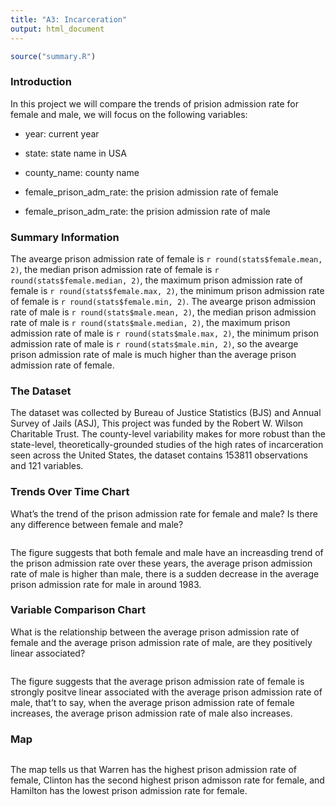 ```yaml
---
title: "A3: Incarceration"
output: html_document
---
```


```r
source("summary.R")
```


### Introduction

In this project we will compare the trends of prision admission rate for female and male, we will focus on the following variables:

- year: current year

- state: state name in USA

- county_name: county name

- female_prison_adm_rate: the prision admission rate of female

- female_prison_adm_rate: the prision admission rate of male


### Summary Information

The avearge prison admission rate of female is `r round(stats$female.mean, 2)`, the median prison admission rate of female is `r round(stats$female.median, 2)`, the maximum prison admission rate of female is `r round(stats$female.max, 2)`, the minimum prison admission rate of female is `r round(stats$female.min, 2)`. The avearge prison admission rate of male is `r round(stats$male.mean, 2)`, the median prison admission rate of male is `r round(stats$male.median, 2)`, the maximum prison admission rate of male is `r round(stats$male.max, 2)`, the minimum prison admission rate of male is `r round(stats$male.min, 2)`, so the avearge prison admission rate of male is much higher than the average prison admission rate of female.


### The Dataset
The dataset was collected by Bureau of Justice Statistics (BJS) and Annual Survey of Jails (ASJ), This project was funded by the Robert W. Wilson Charitable Trust.  The county-level variability makes for more robust than the state-level, theoretically-grounded studies of the high rates of incarceration seen across the United States, the dataset contains 153811 observations and 121 variables.

### Trends Over Time Chart

What's the trend of the prison admission rate for female and male? Is there any difference between female and male?

```r
```

The figure suggests that both female and male have an increasding trend of the prison admission rate over these years, the average prison admission rate of male is higher than male, there is a sudden decrease in the average prison admission rate for male in around 1983.


### Variable Comparison Chart

What is the relationship between the average prison admission rate of female and the average prison admission rate of male, are they positively linear associated?


```r
```

The figure suggests that the average prison admission rate of female is strongly positve linear associated with the average prison admission rate of male, that't to say, when the average prison admission rate of female increases, the average prison admission rate of male also increases.


### Map

```r

```

The map tells us that Warren has the highest prison admission rate of female, Clinton has the second highest prison admisson rate for female, and Hamilton has the lowest prison admission rate for female.
